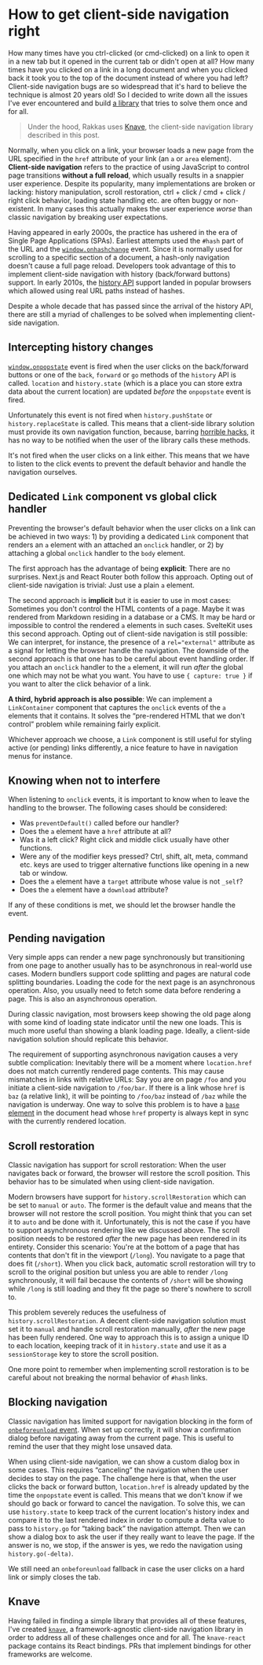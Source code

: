 
# How to get client-side navigation right

<BlogPostHeader date="December 13, 2021" />

How many times have you ctrl-clicked (or cmd-clicked) on a link to open it in a new tab but it opened in the current tab or didn't open at all? How many times have you clicked on a link in a long document and when you clicked back it took you to the top of the document instead of where you had left? Client-side navigation bugs are so widespread that it's hard to believe the technique is almost 20 years old! So I decided to write down all the issues I've ever encountered and build [a library](https://github.com/cyco130/knave) that tries to solve them once and for all.

> Under the hood, Rakkas uses [Knave](https://github.com/cyco130/knave), the client-side navigation library described in this post.

Normally, when you click on a link, your browser loads a new page from the URL specified in the `href` attribute of your link (an `a` or `area` element). **Client-side navigation** refers to the practice of using JavaScript to control page transitions **without a full reload**, which usually results in a snappier user experience. Despite its popularity, many implementations are broken or lacking: history manipulation, scroll restoration, ctrl + click / cmd + click / right click behavior, loading state handling etc. are often buggy or non-existent. In many cases this actually makes the user experience _worse_ than classic navigation by breaking user expectations.

Having appeared in early 2000s, the practice has ushered in the era of Single Page Applications (SPAs). Earliest attempts used the `#hash` part of the URL and the [`window.onhashchange`](https://developer.mozilla.org/en-US/docs/Web/API/WindowEventHandlers/onhashchange) event. Since it is normally used for scrolling to a specific section of a document, a hash-only navigation doesn't cause a full page reload. Developers took advantage of this to implement client-side navigation with history (back/forward buttons) support. In early 2010s, the [history API](https://developer.mozilla.org/en-US/docs/Web/API/History_API) support landed in popular browsers which allowed using real URL paths instead of hashes.

Despite a whole decade that has passed since the arrival of the history API, there are still a myriad of challenges to be solved when implementing client-side navigation.

## Intercepting history changes

[`window.onpopstate`](https://developer.mozilla.org/en-US/docs/Web/API/WindowEventHandlers/onpopstate) event is fired when the user clicks on the back/forward buttons or one of the `back`, `forward` or `go` methods of the `history` API is called. `location` and `history.state` (which is a place you can store extra data about the current location) are updated _before_ the `onpopstate` event is fired.

Unfortunately this event is not fired when `history.pushState` or `history.replaceState` is called. This means that a client-side library solution must provide its own navigation function, because, barring [horrible hacks](https://stackoverflow.com/a/4585031), it has no way to be notified when the user of the library calls these methods.

It's not fired when the user clicks on a link either. This means that we have to listen to the click events to prevent the default behavior and handle the navigation ourselves.

## Dedicated `Link` component vs global click handler

Preventing the browser's default behavior when the user clicks on a link can be achieved in two ways: 1) by providing a dedicated `Link` component that renders an `a` element with an attached an `onclick` handler, or 2) by attaching a global `onclick` handler to the `body` element.

The first approach has the advantage of being **explicit**: There are no surprises. Next.js and React Router both follow this approach. Opting out of client-side navigation is trivial: Just use a plain `a` element.

The second approach is **implicit** but it is easier to use in most cases: Sometimes you don't control the HTML contents of a page. Maybe it was rendered from Markdown residing in a database or a CMS. It may be hard or impossible to control the rendered `a` elements in such cases. SvelteKit uses this second approach. Opting out of client-side navigation is still possible: We can interpret, for instance, the presence of a `rel="external"` attribute as a signal for letting the browser handle the navigation. The downside of the second approach is that one has to be careful about event handling order. If you attach an `onclick` handler to the `a` element, it will run _after_ the global one which may not be what you want. You have to use `{ capture: true }` if you want to alter the click behavior of a link.

**A third, hybrid approach is also possible**: We can implement a `LinkContainer` component that captures the `onclick` events of the `a` elements that it contains. It solves the “pre-rendered HTML that we don't control” problem while remaining fairly explicit.

Whichever approach we choose, a `Link` component is still useful for styling active (or pending) links differently, a nice feature to have in navigation menus for instance.

## Knowing when not to interfere

When listening to `onclick` events, it is important to know when to leave the handling to the browser. The following cases should be considered:

- Was `preventDefault()` called before our handler?
- Does the `a` element have a `href` attribute at all?
- Was it a left click? Right click and middle click usually have other functions.
- Were any of the modifier keys pressed? Ctrl, shift, alt, meta, command etc. keys are used to trigger alternative functions like opening in a new tab or window.
- Does the `a` element have a `target` attribute whose value is not `_self`?
- Does the `a` element have a `download` attribute?

If any of these conditions is met, we should let the browser handle the event.

## Pending navigation

Very simple apps can render a new page synchronously but transitioning from one page to another usually has to be asynchronous in real-world use cases. Modern bundlers support code splitting and pages are natural code splitting boundaries. Loading the code for the next page is an asynchronous operation. Also, you usually need to fetch some data before rendering a page. This is also an asynchronous operation.

During classic navigation, most browsers keep showing the old page along with some kind of loading state indicator until the new one loads. This is much more useful than showing a blank loading page. Ideally, a client-side navigation solution should replicate this behavior.

The requirement of supporting asynchronous navigation causes a very subtle complication: Inevitably there will be a moment where `location.href` does not match currently rendered page contents. This may cause mismatches in links with relative URLs: Say you are on page `/foo` and you initiate a client-side navigation to `/foo/bar`. If there is a link whose `href` is `baz` (a relative link), it will be pointing to `/foo/baz` instead of `/baz` while the navigation is underway. One way to solve this problem is to have a [`base` element](https://developer.mozilla.org/en-US/docs/Web/HTML/Element/base) in the document head whose `href` property is always kept in sync with the currently rendered location.

## Scroll restoration

Classic navigation has support for scroll restoration: When the user navigates back or forward, the browser will restore the scroll position. This behavior has to be simulated when using client-side navigation.

Modern browsers have support for `history.scrollRestoration` which can be set to `manual` or `auto`. The former is the default value and means that the browser will not restore the scroll position. You might think that you can set it to `auto` and be done with it. Unfortunately, this is not the case if you have to support asynchronous rendering like we discussed above. The scroll position needs to be restored _after_ the new page has been rendered in its entirety. Consider this scenario: You're at the bottom of a page that has contents that don't fit in the viewport (`/long`). You navigate to a page that does fit (`/short`). When you click back, automatic scroll restoration will try to scroll to the original position but unless you are able to render `/long` synchronously, it will fail because the contents of `/short` will be showing while `/long` is still loading and they fit the page so there's nowhere to scroll to.

This problem severely reduces the usefulness of `history.scrollRestoration`. A decent client-side navigation solution must set it to `manual` and handle scroll restoration manually, _after_ the new page has been fully rendered. One way to approach this is to assign a unique ID to each location, keeping track of it in `history.state` and use it as a `sessionStorage` key to store the scroll position.

One more point to remember when implementing scroll restoration is to be careful about not breaking the normal behavior of `#hash` links.

## Blocking navigation

Classic navigation has limited support for navigation blocking in the form of [`onbeforeunload` event](https://developer.mozilla.org/en-US/docs/Web/API/WindowEventHandlers/onbeforeunload). When set up correctly, it will show a confirmation dialog before navigating away from the current page. This is useful to remind the user that they might lose unsaved data.

When using client-side navigation, we can show a custom dialog box in some cases. This requires “canceling” the navigation when the user decides to stay on the page. The challenge here is that, when the user clicks the back or forward button, `location.href` is already updated by the time the `onpopstate` event is called. This means that we don't know if we should go back or forward to cancel the navigation. To solve this, we can use `history.state` to keep track of the current location's history index and compare it to the last rendered index in order to compute a delta value to pass to `history.go` for “taking back” the navigation attempt. Then we can show a dialog box to ask the user if they really want to leave the page. If the answer is no, we stop, if the answer is yes, we redo the navigation using `history.go(-delta)`.

We still need an `onbeforeunload` fallback in case the user clicks on a hard link or simply closes the tab.

## Knave

Having failed in finding a simple library that provides all of these features, I've created [`knave`](https://github.com/cyco130/knave), a framework-agnostic client-side navigation library in order to address all of these challenges once and for all. The `knave-react` package contains its React bindings. PRs that implement bindings for other frameworks are welcome.
